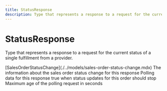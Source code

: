 ```yaml
---
title: StatusResponse
description: Type that represents a response to a request for the current status of a single fulfillment from a provider.
---
```


StatusResponse
===============================================
Type that represents a response to a request for the current status of a single fulfillment from a provider.


<Reference>  
  <Field name="status" nullable={false}>
    <Type>
      [SalesOrderStatusChange](./../models/sales-order-status-change.mdx)
    </Type>
    <Description>
      The information about the sales order status change for this response
    </Description>
  </Field>
  <Field name="polling" type="object" nullable={true}>
    <Description>
      Polling data for this response
    </Description>
  </Field>
  <Field name="polling.is_final_update_state" type="boolean" nullable={true}>
    <Description>true when status updates for this order should stop</Description>
  </Field>
  <Field name="polling.max_age_seconds" type="number" nullable={false}>
    <Description>
      Maximum age of the polling request in seconds
    </Description>
  </Field>
</Reference>